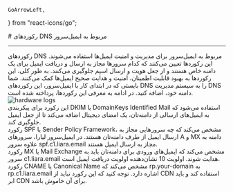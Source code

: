     GoArrowLeft,
} from "react-icons/go";

<Layout>
# رکوردهای DNS مربوط به ایمیل‌سرور

<hr className="mb-2" />
رکوردهای DNS مربوط به ایمیل‌سرور برای مدیریت و امنیت ایمیل‌ها استفاده می‌شوند. این رکوردها تعیین می‌کنند که کدام سرورها مجاز به ارسال و دریافت ایمیل برای یک دامنه خاص هستند و از جعل هویت و ارسال اسپم جلوگیری می‌کنند. به طور کلی، این رکوردها به بهبود قابلیت اطمینان، امنیت و هدایت صحیح ایمیل‌ها کمک می‌کنند.
شما بایستی که در ابتدای کار با ایمیل‌سرور، این رکوردهای DNS را به سیستم مدیریت DNS دامنه خود، اضافه کنید. در ادامه به معرفی این رکوردها، پرداخته شده است.
<div className="h-4" />
<img src="https://files.liara.ir/liara/docs/email-server-dns-records.png" alt="hardware logs"/>
<div className="h-4" />


<Section id="dkim-record" title="رکورد TXT - DKIM" />
این رکورد برای پیکربندی DKIM یا DomainKeys Identified Mail استفاده می‌شود که به ایمیل‌های ارسالی از دامنه‌تان، یک امضای دیجیتال اضافه می‌کند تا از جعل ایمیل جلوگیری کند.



<Section id="spf-record" title="رکورد TXT - SPF" />
رکورد SPF یا Sender Policy Framework، مشخص می‌کند که چه سرورهایی مجاز به ارسال ایمیل از طرف دامنه‌تان هستند. در ایمیل‌سرور لیارا، سرورهای A و MX دامنه به علاوه سرور spf.c1.liara.email مجاز به ارسال ایمیل هستند.



<Section id="mx-record" title="رکورد MX" />
رکورد MX یا Mail Exchange مشخص می‌کند که ایمیل‌های ورودی برای دامنه‌تان باید به سرور c1.liara.email هدایت شوند. اولویت 10 نشان‌دهنده اولویت دریافت ایمیل است.

<Section id="cname-record" title="رکورد CNAME" />
رکورد CNAME یا Canonical Name مشخص می‌کند که rp.your-domain به rp.c1.liara.email اشاره دارد. توجه کنید که این رکورد نباید از CDN استفاده کند و باید ابر CDN برای آن خاموش باشد.

</Layout>